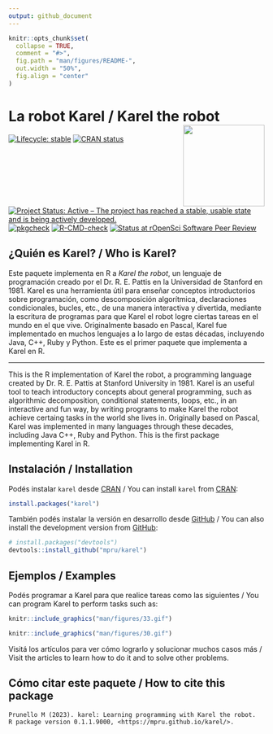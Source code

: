 ```yaml
---
output: github_document
---
```


<!-- README.md is generated from README.Rmd. Please edit that file -->

```r
knitr::opts_chunk$set(
  collapse = TRUE,
  comment = "#>",
  fig.path = "man/figures/README-",
  out.width = "50%", 
  fig.align = "center"
)
```

# La robot Karel / Karel the robot <img src="man/figures/karel_hexsticker.png" align="right" width="160"/>

<!-- badges: start -->

[![Lifecycle: stable](https://img.shields.io/badge/lifecycle-stable-orange.svg)](https://lifecycle.r-lib.org/articles/stages.html) [![CRAN status](https://www.r-pkg.org/badges/version/karel)](https://CRAN.R-project.org/package=karel) [![Project Status: Active – The project has reached a stable, usable state and is being actively developed.](https://www.repostatus.org/badges/latest/active.svg)](https://www.repostatus.org/#active)
[![pkgcheck](https://github.com/mpru/karel/workflows/pkgcheck/badge.svg)](https://github.com/mpru/karel/actions?query=workflow%3Apkgcheck)
[![R-CMD-check](https://github.com/mpru/karel/workflows/R-CMD-check/badge.svg)](https://github.com/mpru/karel/actions)
[![Status at rOpenSci Software Peer Review](https://badges.ropensci.org/620_status.svg)](https://github.com/ropensci/software-review/issues/620)

<!-- badges: end -->

## ¿Quién es Karel? / Who is Karel?

Este paquete implementa en R a *Karel the robot*, un lenguaje de programación
creado por el Dr. R. E. Pattis en la Universidad de Stanford en 1981. Karel es
una herramienta útil para enseñar conceptos introductorios sobre programación,
como descomposición algorítmica, declaraciones condicionales, bucles, etc., de
una manera interactiva y divertida, mediante la escritura de programas para que
Karel el robot logre ciertas tareas en el mundo en el que vive. Originalmente
basado en Pascal, Karel fue implementado en muchos lenguajes a lo largo de estas
décadas, incluyendo Java, C++, Ruby y Python. Este es el primer paquete que
implementa a Karel en R.

------------------------------------------------------------------------

This is the R implementation of Karel the robot, a programming language created
by Dr. R. E. Pattis at Stanford University in 1981. Karel is an useful tool to
teach introductory concepts about general programming, such as algorithmic
decomposition, conditional statements, loops, etc., in an interactive and fun
way, by writing programs to make Karel the robot achieve certaing tasks in the
world she lives in. Originally based on Pascal, Karel was implemented in many
languages through these decades, including Java C++, Ruby and Python. This is
the first package implementing Karel in R.

## Instalación / Installation

Podés instalar `karel` desde [CRAN](https://CRAN.R-project.org/package=karel) /
You can install `karel` from [CRAN](https://CRAN.R-project.org/package=karel):

``` r
install.packages("karel")
```

También podés instalar la versión en desarrollo desde
[GitHub](https://github.com/mpru/karel) / You can also install the development
version from [GitHub](https://github.com/mpru/karel):

``` r
# install.packages("devtools")
devtools::install_github("mpru/karel")
```

## Ejemplos / Examples

Podés programar a Karel para que realice tareas como las siguientes / You can
program Karel to perform tasks such as:

```r
knitr::include_graphics("man/figures/33.gif")
```

```r
knitr::include_graphics("man/figures/30.gif")
```

Visitá los artículos para ver cómo lograrlo y solucionar muchos casos más /
Visit the articles to learn how to do it and to solve other problems.

## Cómo citar este paquete / How to cite this package

```
Prunello M (2023). karel: Learning programming with Karel the robot. 
R package version 0.1.1.9000, <https://mpru.github.io/karel/>.
```

